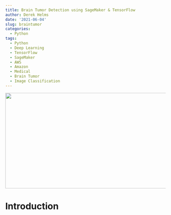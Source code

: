 ```yaml
---
title: Brain Tumor Detection using SageMaker & TensorFlow
author: Derek Helms
date: '2021-06-04'
slug: braintumor
categories:
  - Python
tags:
  - Python
  - Deep Learning
  - TensorFlow
  - SageMaker
  - AWS
  - Amazon
  - Medical
  - Brain Tumor
  - Image Classification
---
```


<img src="images/awsage.jpg" width="700" height="300">

# Introduction  

